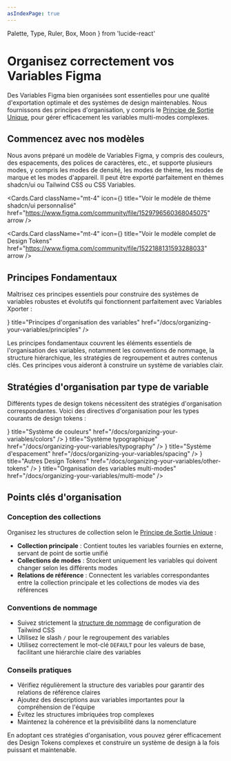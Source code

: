 ```yaml
---
asIndexPage: true
---
```


  Palette,
  Type,
  Ruler,
  Box,
  Moon
} from 'lucide-react'

# Organisez correctement vos Variables Figma

Des Variables Figma bien organisées sont essentielles pour une qualité d'exportation optimale et des systèmes de design maintenables. Nous fournissons des principes d'organisation, y compris le [Principe de Sortie Unique](/docs/organizing-your-variables/single-outlet-principle), pour gérer efficacement les variables multi-modes complexes.

## Commencez avec nos modèles

Nous avons préparé un modèle de Variables Figma, y compris des couleurs, des espacements, des polices de caractères, etc., et supporte plusieurs modes, y compris les modes de densité, les modes de thème, les modes de marque et les modes d'appareil. Il peut être exporté parfaitement en thèmes shadcn/ui ou Tailwind CSS ou CSS Variables.

<Cards.Card
  className="mt-4"
  icon={<Box />}
  title="Voir le modèle de thème shadcn/ui personnalisé"
  href="https://www.figma.com/community/file/1529796560368045075"
  arrow
/>

<Cards.Card
  className="mt-4"
  icon={<Box />}
  title="Voir le modèle complet de Design Tokens"
  href="https://www.figma.com/community/file/1522188131593288033"
  arrow
/>



## Principes Fondamentaux

Maîtrisez ces principes essentiels pour construire des systèmes de variables robustes et évolutifs qui fonctionnent parfaitement avec Variables Xporter :

<Cards>
  <Cards.Card
    icon={<Type />}
    title="Principes d'organisation des variables"
    href="/docs/organizing-your-variables/principles"
  />
</Cards>

Les principes fondamentaux couvrent les éléments essentiels de l'organisation des variables, notamment les conventions de nommage, la structure hiérarchique, les stratégies de regroupement et autres contenus clés. Ces principes vous aideront à construire un système de variables clair.

## Stratégies d'organisation par type de variable

Différents types de design tokens nécessitent des stratégies d'organisation correspondantes. Voici des directives d'organisation pour les types courants de design tokens :

<Cards>
  <Cards.Card
    icon={<Palette />}
    title="Système de couleurs"
    href="/docs/organizing-your-variables/colors"
  />
  <Cards.Card
    icon={<Type />}
    title="Système typographique"
    href="/docs/organizing-your-variables/typography"
  />
  <Cards.Card
    icon={<Ruler />}
    title="Système d'espacement"
    href="/docs/organizing-your-variables/spacing"
  />
  <Cards.Card
    icon={<Box />}
    title="Autres Design Tokens"
    href="/docs/organizing-your-variables/other-tokens"
  />
  <Cards.Card
    icon={<Moon />}
    title="Organisation des variables multi-modes"
    href="/docs/organizing-your-variables/multi-mode"
  />
</Cards>

## Points clés d'organisation

### Conception des collections

Organisez les structures de collection selon le [Principe de Sortie Unique](/docs/organizing-your-variables/single-outlet-principle) :

- **Collection principale** : Contient toutes les variables fournies en externe, servant de point de sortie unifié
- **Collections de modes** : Stockent uniquement les variables qui doivent changer selon les différents modes
- **Relations de référence** : Connectent les variables correspondantes entre la collection principale et les collections de modes via des références

### Conventions de nommage

- Suivez strictement la [structure de nommage](/docs/organizing-your-variables/principles/#naming-structure) de configuration de Tailwind CSS
- Utilisez le slash `/` pour le regroupement des variables
- Utilisez correctement le mot-clé `DEFAULT` pour les valeurs de base, facilitant une hiérarchie claire des variables

### Conseils pratiques

- Vérifiez régulièrement la structure des variables pour garantir des relations de référence claires
- Ajoutez des descriptions aux variables importantes pour la compréhension de l'équipe
- Évitez les structures imbriquées trop complexes
- Maintenez la cohérence et la prévisibilité dans la nomenclature

En adoptant ces stratégies d'organisation, vous pouvez gérer efficacement des Design Tokens complexes et construire un système de design à la fois puissant et maintenable.

